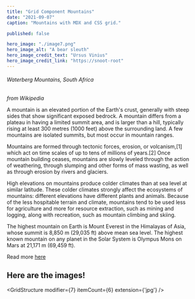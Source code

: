 ```yaml
---
title: "Grid Component Mountains"
date: "2021-09-07"
caption: "Mountains with MDX and CSS grid."

published: false

hero_image: "./image7.png"
hero_image_alt: "A bear sleuth"
hero_image_credit_text: "Ursus Vinius"
hero_image_credit_link: "https://snoot-root"
---
```



###### *Waterberg Mountains, South Africa*


*from Wikipedia*

A mountain is an elevated portion of the Earth's crust, generally with steep
sides that show significant exposed bedrock. A mountain differs from a plateau
in having a limited summit area, and is larger than a hill, typically rising at
least 300 metres (1000 feet) above the surrounding land. A few mountains are
isolated summits, but most occur in mountain ranges.


Mountains are formed through tectonic forces, erosion, or volcanism,[1] which
act on time scales of up to tens of millions of years.[2] Once mountain
building ceases, mountains are slowly leveled through the action of weathering,
through slumping and other forms of mass wasting, as well as through erosion by
rivers and glaciers.

High elevations on mountains produce colder climates than at sea level at
similar latitude. These colder climates strongly affect the ecosystems of
mountains: different elevations have different plants and animals. Because of
the less hospitable terrain and climate, mountains tend to be used less for
agriculture and more for resource extraction, such as mining and logging, along
with recreation, such as mountain climbing and skiing.

The highest mountain on Earth is Mount Everest in the Himalayas of Asia, whose
summit is 8,850 m (29,035 ft) above mean sea level. The highest known mountain
on any planet in the Solar System is Olympus Mons on Mars at 21,171 m (69,459
ft).

Read more [here](https://en.wikipedia.org/wiki/Mountain)

## Here are the images!


<GridStructure 
    modifier={7}
    itemCount={6}
    extension={'jpg'} />
        
